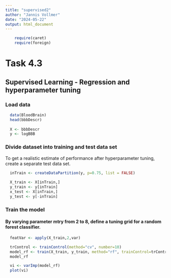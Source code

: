 ```yaml
---
title: "supervised2"
author: "Jannis Vollmer"
date: "2024-05-22"
output: html_document
---
```


```r
    require(caret)
    require(foreign)
```

# Task 4.3

## Supervised Learning - Regression and hyperparameter tuning

### Load data

```r
  data(BloodBrain)
  head(bbbDescr)
  
  X <- bbbDescr
  y <- logBBB
```

### Divide dataset into training and test data set
To get a realistic estimate of performance after hyperparameter tuning, create a separate test data set.
```r
  inTrain <- createDataPartition(y, p=0.75, list = FALSE)
  
  X_train <- X[inTrain,]
  y_train <- y[inTrain]
  x_test <- X[inTrain,]
  y_test <- y[-inTrain]
```

### Train the model
#### By varying parameter mtry from 2 to 8, define a tuning grid for a random forest classifier.

```r
  featVar <- apply(X_train,2,var)
```


```r
  trControl <- trainControl(method="cv", number=10)
  model_rf <- train(X_train, y_train, method="rf", trainControl=trControl)
  model_rf
```

```r
  vi <- varImp(model_rf)
  plot(vi)
```

